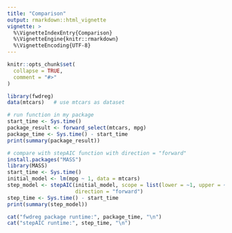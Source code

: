 ```yaml
---
title: "Comparison"
output: rmarkdown::html_vignette
vignette: >
  %\VignetteIndexEntry{Comparison}
  %\VignetteEngine{knitr::rmarkdown}
  %\VignetteEncoding{UTF-8}
---
```


```r
knitr::opts_chunk$set(
  collapse = TRUE,
  comment = "#>"
)
```

```r
library(fwdreg)
data(mtcars)   # use mtcars as dataset

# run function in my package
start_time <- Sys.time()
package_result <- forward_select(mtcars, mpg)  
package_time <- Sys.time() - start_time
print(summary(package_result))

# compare with stepAIC function with direction = "forward"
install.packages("MASS")
library(MASS)
start_time <- Sys.time()
initial_model <- lm(mpg ~ 1, data = mtcars)
step_model <- stepAIC(initial_model, scope = list(lower = ~1, upper = ~wt + hp + qsec + drat + cyl), 
                      direction = "forward")
step_time <- Sys.time() - start_time
print(summary(step_model))

cat("fwdreg package runtime:", package_time, "\n")
cat("stepAIC runtime:", step_time, "\n")
```

